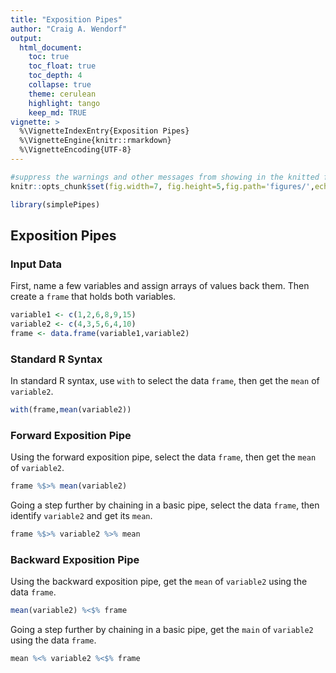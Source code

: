 ```yaml
---
title: "Exposition Pipes"
author: "Craig A. Wendorf"
output:
  html_document:
    toc: true
    toc_float: true
    toc_depth: 4
    collapse: true
    theme: cerulean
    highlight: tango
    keep_md: TRUE
vignette: >
  %\VignetteIndexEntry{Exposition Pipes}
  %\VignetteEngine{knitr::rmarkdown}
  %\VignetteEncoding{UTF-8}
---
```


```r
#suppress the warnings and other messages from showing in the knitted file.
knitr::opts_chunk$set(fig.width=7, fig.height=5,fig.path='figures/',echo=TRUE,warning=FALSE,message=FALSE)
```

```r
library(simplePipes)
```

## Exposition Pipes

### Input Data

First, name a few variables and assign arrays of values back them. Then create a `frame` that holds both variables.

```r
variable1 <- c(1,2,6,8,9,15)
variable2 <- c(4,3,5,6,4,10)
frame <- data.frame(variable1,variable2)
```

### Standard R Syntax

In standard R syntax, use `with` to select the data `frame`, then get the `mean` of `variable2`.

```r
with(frame,mean(variable2))
```

### Forward Exposition Pipe

Using the forward exposition pipe, select the data `frame`, then get the `mean` of `variable2`.

```r
frame %$>% mean(variable2)
```

Going a step further by chaining in a basic pipe, select the data `frame`, then identify `variable2` and get its `mean`.

```r
frame %$>% variable2 %>% mean
```

### Backward Exposition Pipe

Using the backward exposition pipe, get the `mean` of `variable2` using the data `frame`. 

```r
mean(variable2) %<$% frame
```

Going a step further by chaining in a basic pipe, get the `main` of `variable2` using the data `frame`.

```r
mean %<% variable2 %<$% frame
```
